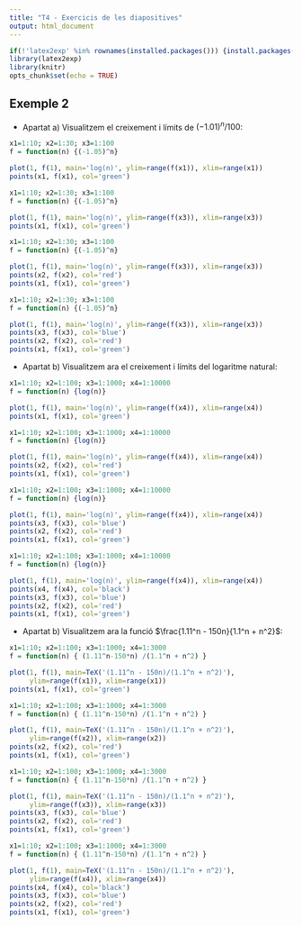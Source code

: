 ```yaml
---
title: "T4 - Exercicis de les diapositives"
output: html_document
---
```


```r
if(!'latex2exp' %in% rownames(installed.packages())) {install.packages('latex2exp')}
library(latex2exp)
library(knitr)
opts_chunk$set(echo = TRUE)
```


## Exemple 2

* Apartat a) Visualitzem el creixement i límits de $(-1.01)^n/100$:


```r
x1=1:10; x2=1:30; x3=1:100
f = function(n) {(-1.05)^n}

plot(1, f(1), main='log(n)', ylim=range(f(x1)), xlim=range(x1))
points(x1, f(x1), col='green')
```

```r
x1=1:10; x2=1:30; x3=1:100
f = function(n) {(-1.05)^n}

plot(1, f(1), main='log(n)', ylim=range(f(x3)), xlim=range(x3))
points(x1, f(x1), col='green')
```

```r
x1=1:10; x2=1:30; x3=1:100
f = function(n) {(-1.05)^n}

plot(1, f(1), main='log(n)', ylim=range(f(x3)), xlim=range(x3))
points(x2, f(x2), col='red')
points(x1, f(x1), col='green')
```

```r
x1=1:10; x2=1:30; x3=1:100
f = function(n) {(-1.05)^n}

plot(1, f(1), main='log(n)', ylim=range(f(x3)), xlim=range(x3))
points(x3, f(x3), col='blue')
points(x2, f(x2), col='red')
points(x1, f(x1), col='green')
```




* Apartat b) Visualitzem ara el creixement i límits del logaritme natural:


```r
x1=1:10; x2=1:100; x3=1:1000; x4=1:10000
f = function(n) {log(n)}

plot(1, f(1), main='log(n)', ylim=range(f(x4)), xlim=range(x4))
points(x1, f(x1), col='green')
```

```r
x1=1:10; x2=1:100; x3=1:1000; x4=1:10000
f = function(n) {log(n)}

plot(1, f(1), main='log(n)', ylim=range(f(x4)), xlim=range(x4))
points(x2, f(x2), col='red')
points(x1, f(x1), col='green')
```

```r
x1=1:10; x2=1:100; x3=1:1000; x4=1:10000
f = function(n) {log(n)}

plot(1, f(1), main='log(n)', ylim=range(f(x4)), xlim=range(x4))
points(x3, f(x3), col='blue')
points(x2, f(x2), col='red')
points(x1, f(x1), col='green')
```

```r
x1=1:10; x2=1:100; x3=1:1000; x4=1:10000
f = function(n) {log(n)}

plot(1, f(1), main='log(n)', ylim=range(f(x4)), xlim=range(x4))
points(x4, f(x4), col='black')
points(x3, f(x3), col='blue')
points(x2, f(x2), col='red')
points(x1, f(x1), col='green')
```



* Apartat b) Visualitzem ara la funció $\frac{1.11^n - 150n}{1.1^n + n^2}$:

```r
x1=1:10; x2=1:100; x3=1:1000; x4=1:3000
f = function(n) { (1.11^n-150*n) /(1.1^n + n^2) }

plot(1, f(1), main=TeX('(1.11^n - 150n)/(1.1^n + n^2)'), 
     ylim=range(f(x1)), xlim=range(x1))
points(x1, f(x1), col='green')
```

```r
x1=1:10; x2=1:100; x3=1:1000; x4=1:3000
f = function(n) { (1.11^n-150*n) /(1.1^n + n^2) }

plot(1, f(1), main=TeX('(1.11^n - 150n)/(1.1^n + n^2)'), 
     ylim=range(f(x2)), xlim=range(x2))
points(x2, f(x2), col='red')
points(x1, f(x1), col='green')
```

```r
x1=1:10; x2=1:100; x3=1:1000; x4=1:3000
f = function(n) { (1.11^n-150*n) /(1.1^n + n^2) }

plot(1, f(1), main=TeX('(1.11^n - 150n)/(1.1^n + n^2)'), 
     ylim=range(f(x3)), xlim=range(x3))
points(x3, f(x3), col='blue')
points(x2, f(x2), col='red')
points(x1, f(x1), col='green')
```

```r
x1=1:10; x2=1:100; x3=1:1000; x4=1:3000
f = function(n) { (1.11^n-150*n) /(1.1^n + n^2) }

plot(1, f(1), main=TeX('(1.11^n - 150n)/(1.1^n + n^2)'), 
     ylim=range(f(x4)), xlim=range(x4))
points(x4, f(x4), col='black')
points(x3, f(x3), col='blue')
points(x2, f(x2), col='red')
points(x1, f(x1), col='green')
```